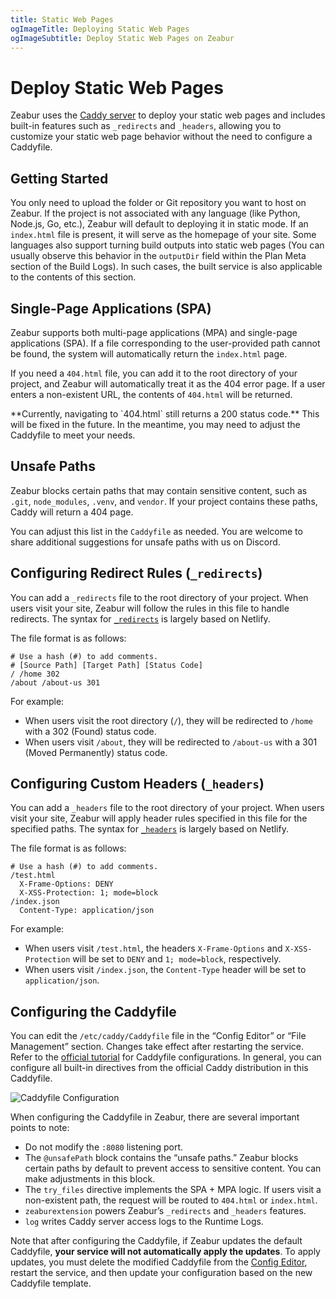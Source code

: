 ```yaml
---
title: Static Web Pages
ogImageTitle: Deploying Static Web Pages
ogImageSubtitle: Deploy Static Web Pages on Zeabur
---
```



# Deploy Static Web Pages

<WorkingInProgress />

Zeabur uses the [Caddy server](https://caddyserver.com/) to deploy your static web pages and includes built-in features such as `_redirects` and `_headers`, allowing you to customize your static web page behavior without the need to configure a Caddyfile.

## Getting Started

You only need to upload the folder or Git repository you want to host on Zeabur. If the project is not associated with any language (like Python, Node.js, Go, etc.), Zeabur will default to deploying it in static mode. If an `index.html` file is present, it will serve as the homepage of your site. Some languages also support turning build outputs into static web pages (You can usually observe this behavior in the `outputDir` field within the Plan Meta section of the Build Logs). In such cases, the built service is also applicable to the contents of this section.

## Single-Page Applications (SPA)

Zeabur supports both multi-page applications (MPA) and single-page applications (SPA). If a file corresponding to the user-provided path cannot be found, the system will automatically return the `index.html` page.

If you need a `404.html` file, you can add it to the root directory of your project, and Zeabur will automatically treat it as the 404 error page. If a user enters a non-existent URL, the contents of `404.html` will be returned.

<Callout type="warning">
**Currently, navigating to `404.html` still returns a 200 status code.** This will be fixed in the future. In the meantime, you may need to adjust the Caddyfile to meet your needs.
</Callout>

## Unsafe Paths

Zeabur blocks certain paths that may contain sensitive content, such as `.git`, `node_modules`, `.venv`, and `vendor`. If your project contains these paths, Caddy will return a 404 page.

You can adjust this list in the `Caddyfile` as needed. You are welcome to share additional suggestions for unsafe paths with us on Discord.

## Configuring Redirect Rules (`_redirects`)

You can add a `_redirects` file to the root directory of your project. When users visit your site, Zeabur will follow the rules in this file to handle redirects. The syntax for [`_redirects`](https://docs.netlify.com/routing/redirects/#syntax-for-the-redirects-file) is largely based on Netlify.

The file format is as follows:

```plaintext filename="_redirects"
# Use a hash (#) to add comments.
# [Source Path] [Target Path] [Status Code]
/ /home 302
/about /about-us 301
```

For example:

- When users visit the root directory (`/`), they will be redirected to `/home` with a 302 (Found) status code.
- When users visit `/about`, they will be redirected to `/about-us` with a 301 (Moved Permanently) status code.

## Configuring Custom Headers (`_headers`)

You can add a `_headers` file to the root directory of your project. When users visit your site, Zeabur will apply header rules specified in this file for the specified paths. The syntax for [`_headers`](https://docs.netlify.com/routing/headers/) is largely based on Netlify.

The file format is as follows:

```plaintext filename="_headers"
# Use a hash (#) to add comments.
/test.html
  X-Frame-Options: DENY
  X-XSS-Protection: 1; mode=block
/index.json
  Content-Type: application/json
```

For example:

- When users visit `/test.html`, the headers `X-Frame-Options` and `X-XSS-Protection` will be set to `DENY` and `1; mode=block`, respectively.
- When users visit `/index.json`, the `Content-Type` header will be set to `application/json`.

## Configuring the Caddyfile

You can edit the `/etc/caddy/Caddyfile` file in the “Config Editor” or “File Management” section. Changes take effect after restarting the service. Refer to the [official tutorial](https://caddyserver.com/docs/caddyfile-tutorial) for Caddyfile configurations. In general, you can configure all built-in directives from the official Caddy distribution in this Caddyfile.

![Caddyfile Configuration](/guides/static/caddyfile-configuration.webp)

When configuring the Caddyfile in Zeabur, there are several important points to note:

- Do not modify the `:8080` listening port.
- The `@unsafePath` block contains the “unsafe paths.” Zeabur blocks certain paths by default to prevent access to sensitive content. You can make adjustments in this block.
- The `try_files` directive implements the SPA + MPA logic. If users visit a non-existent path, the request will be routed to `404.html` or `index.html`.
- `zeaburextension` powers Zeabur’s `_redirects` and `_headers` features.
- `log` writes Caddy server access logs to the Runtime Logs.

Note that after configuring the Caddyfile, if Zeabur updates the default Caddyfile, **your service will not automatically apply the updates**. To apply updates, you must delete the modified Caddyfile from the [Config Editor](/deploy/config-edit), restart the service, and then update your configuration based on the new Caddyfile template.
